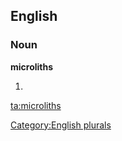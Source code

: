 ==English==

===Noun===
'''microliths'''

# {{plural of|[[microlith]]}}

[[Category:English plurals]]

[[ta:microliths]]